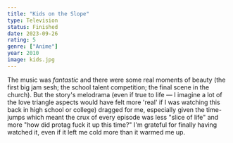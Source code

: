 ```yaml
---
title: "Kids on the Slope"
type: Television
status: Finished
date: 2023-09-26
rating: 5
genre: ["Anime"]
year: 2010
image: kids.jpg
---
```


The music was _fantastic_ and there were some real moments of beauty (the first big jam sesh; the school
talent competition; the final scene in the church). But the story's melodrama (even if true to life — I imagine
a lot of the love triangle aspects would have felt more 'real' if I was watching this back in high school or college)
dragged for me, especially given the time-jumps which meant the crux of every episode was less "slice of life" and more
"how did protag fuck it up this time?" I'm grateful for finally having watched it, even if it left me cold more than it
warmed me up.
